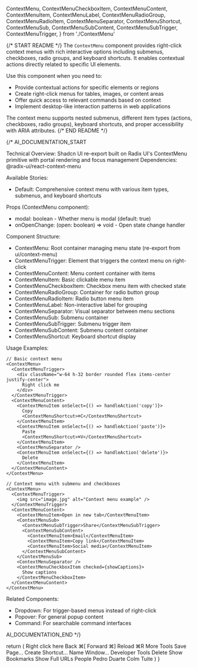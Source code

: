   ContextMenu,
  ContextMenuCheckboxItem,
  ContextMenuContent,
  ContextMenuItem,
  ContextMenuLabel,
  ContextMenuRadioGroup,
  ContextMenuRadioItem,
  ContextMenuSeparator,
  ContextMenuShortcut,
  ContextMenuSub,
  ContextMenuSubContent,
  ContextMenuSubTrigger,
  ContextMenuTrigger,
} from './ContextMenu'

{/* START README */}
The `ContextMenu` component provides right-click context menus with rich interactive options including submenus, checkboxes, radio groups, and keyboard shortcuts. It enables contextual actions directly related to specific UI elements.

Use this component when you need to:

- Provide contextual actions for specific elements or regions
- Create right-click menus for tables, images, or content areas
- Offer quick access to relevant commands based on context
- Implement desktop-like interaction patterns in web applications

The context menu supports nested submenus, different item types (actions, checkboxes, radio groups), keyboard shortcuts, and proper accessibility with ARIA attributes.
{/* END README */}

{/*
AI_DOCUMENTATION_START

Technical Overview: Shadcn UI re-export built on Radix UI's ContextMenu primitive with portal rendering and focus management
Dependencies: @radix-ui/react-context-menu

Available Stories:

- Default: Comprehensive context menu with various item types, submenus, and keyboard shortcuts

Props (ContextMenu component):

- modal: boolean - Whether menu is modal (default: true)
- onOpenChange: (open: boolean) => void - Open state change handler

Component Structure:

- ContextMenu: Root container managing menu state (re-export from ui/context-menu)
- ContextMenuTrigger: Element that triggers the context menu on right-click
- ContextMenuContent: Menu content container with items
- ContextMenuItem: Basic clickable menu item
- ContextMenuCheckboxItem: Checkbox menu item with checked state
- ContextMenuRadioGroup: Container for radio button group
- ContextMenuRadioItem: Radio button menu item
- ContextMenuLabel: Non-interactive label for grouping
- ContextMenuSeparator: Visual separator between menu sections
- ContextMenuSub: Submenu container
- ContextMenuSubTrigger: Submenu trigger item
- ContextMenuSubContent: Submenu content container
- ContextMenuShortcut: Keyboard shortcut display

Usage Examples:

```tsx
// Basic context menu
<ContextMenu>
  <ContextMenuTrigger>
    <div className="w-64 h-32 border rounded flex items-center justify-center">
      Right click me
    </div>
  </ContextMenuTrigger>
  <ContextMenuContent>
    <ContextMenuItem onSelect={() => handleAction('copy')}>
      Copy
      <ContextMenuShortcut>⌘C</ContextMenuShortcut>
    </ContextMenuItem>
    <ContextMenuItem onSelect={() => handleAction('paste')}>
      Paste
      <ContextMenuShortcut>⌘V</ContextMenuShortcut>
    </ContextMenuItem>
    <ContextMenuSeparator />
    <ContextMenuItem onSelect={() => handleAction('delete')}>
      Delete
    </ContextMenuItem>
  </ContextMenuContent>
</ContextMenu>

// Context menu with submenu and checkboxes
<ContextMenu>
  <ContextMenuTrigger>
    <img src="image.jpg" alt="Context menu example" />
  </ContextMenuTrigger>
  <ContextMenuContent>
    <ContextMenuItem>Open in new tab</ContextMenuItem>
    <ContextMenuSub>
      <ContextMenuSubTrigger>Share</ContextMenuSubTrigger>
      <ContextMenuSubContent>
        <ContextMenuItem>Email</ContextMenuItem>
        <ContextMenuItem>Copy link</ContextMenuItem>
        <ContextMenuItem>Social media</ContextMenuItem>
      </ContextMenuSubContent>
    </ContextMenuSub>
    <ContextMenuSeparator />
    <ContextMenuCheckboxItem checked={showCaptions}>
      Show captions
    </ContextMenuCheckboxItem>
  </ContextMenuContent>
</ContextMenu>
```

Related Components:

- Dropdown: For trigger-based menus instead of right-click
- Popover: For general popup content
- Command: For searchable command interfaces

AI_DOCUMENTATION_END
*/}

  return (
    <ContextMenu>
      <ContextMenuTrigger className="flex h-[150px] w-[300px] items-center justify-center rounded-md border border-dashed text-sm">
        Right click here
      </ContextMenuTrigger>
      <ContextMenuContent className="w-52">
        <ContextMenuItem inset>
          Back
          <ContextMenuShortcut>⌘[</ContextMenuShortcut>
        </ContextMenuItem>
        <ContextMenuItem inset disabled>
          Forward
          <ContextMenuShortcut>⌘]</ContextMenuShortcut>
        </ContextMenuItem>
        <ContextMenuItem inset>
          Reload
          <ContextMenuShortcut>⌘R</ContextMenuShortcut>
        </ContextMenuItem>
        <ContextMenuSub>
          <ContextMenuSubTrigger inset>More Tools</ContextMenuSubTrigger>
          <ContextMenuSubContent className="w-44">
            <ContextMenuItem>Save Page...</ContextMenuItem>
            <ContextMenuItem>Create Shortcut...</ContextMenuItem>
            <ContextMenuItem>Name Window...</ContextMenuItem>
            <ContextMenuSeparator />
            <ContextMenuItem>Developer Tools</ContextMenuItem>
            <ContextMenuSeparator />
            <ContextMenuItem>Delete</ContextMenuItem>
          </ContextMenuSubContent>
        </ContextMenuSub>
        <ContextMenuSeparator />
        <ContextMenuCheckboxItem checked>
          Show Bookmarks
        </ContextMenuCheckboxItem>
        <ContextMenuCheckboxItem>Show Full URLs</ContextMenuCheckboxItem>
        <ContextMenuSeparator />
        <ContextMenuRadioGroup value="pedro">
          <ContextMenuLabel inset>People</ContextMenuLabel>
          <ContextMenuRadioItem value="pedro">
            Pedro Duarte
          </ContextMenuRadioItem>
          <ContextMenuRadioItem value="colm">Colm Tuite</ContextMenuRadioItem>
        </ContextMenuRadioGroup>
      </ContextMenuContent>
    </ContextMenu>
  )
}
